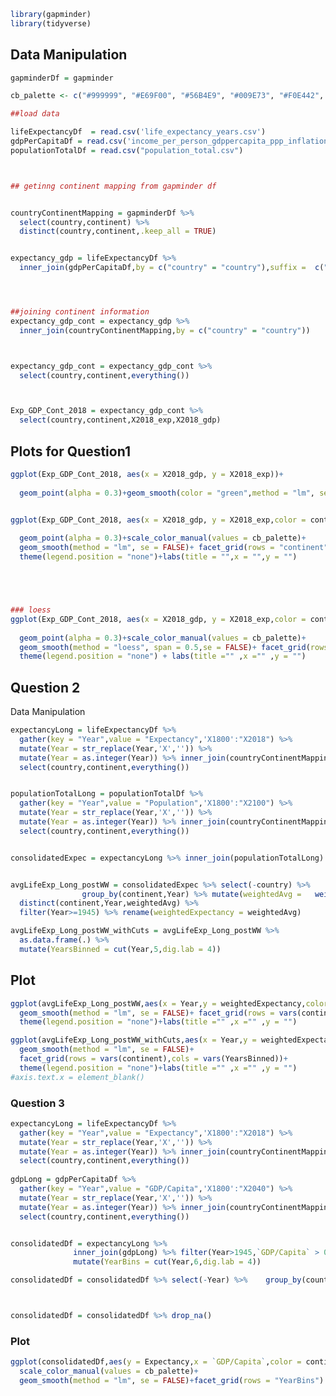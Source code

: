 ```r
library(gapminder)
library(tidyverse)
```


## Data Manipulation
```r
gapminderDf = gapminder

cb_palette <- c("#999999", "#E69F00", "#56B4E9", "#009E73", "#F0E442", "#0072B2", "#D55E00", "#CC79A7")

##load data

lifeExpectancyDf  = read.csv('life_expectancy_years.csv')
gdpPerCapitaDf = read.csv('income_per_person_gdppercapita_ppp_inflation_adjusted.csv' )
populationTotalDf = read.csv("population_total.csv")



## getinng continent mapping from gapminder df


countryContinentMapping = gapminderDf %>% 
  select(country,continent) %>% 
  distinct(country,continent,.keep_all = TRUE)


expectancy_gdp = lifeExpectancyDf %>% 
  inner_join(gdpPerCapitaDf,by = c("country" = "country"),suffix =  c("_exp", "_gdp"))




##joining continent information
expectancy_gdp_cont = expectancy_gdp %>% 
  inner_join(countryContinentMapping,by = c("country" = "country"))



expectancy_gdp_cont = expectancy_gdp_cont %>% 
  select(country,continent,everything())



Exp_GDP_Cont_2018 = expectancy_gdp_cont %>% 
  select(country,continent,X2018_exp,X2018_gdp)


```



## Plots for Question1

```r

ggplot(Exp_GDP_Cont_2018, aes(x = X2018_gdp, y = X2018_exp))+ 
  
  geom_point(alpha = 0.3)+geom_smooth(color = "green",method = "lm", se = FALSE)+ geom_smooth(method = "loess", se = FALSE)+scale_color_manual(values = cb_palette)+theme(legend.position = "none")+labs(title = "",x = "",y = "")


ggplot(Exp_GDP_Cont_2018, aes(x = X2018_gdp, y = X2018_exp,color = continent))+ 
  
  geom_point(alpha = 0.3)+scale_color_manual(values = cb_palette)+
  geom_smooth(method = "lm", se = FALSE)+ facet_grid(rows = "continent")+
  theme(legend.position = "none")+labs(title = "",x = "",y = "")





### loess
ggplot(Exp_GDP_Cont_2018, aes(x = X2018_gdp, y = X2018_exp,color = continent))+ 
  
  geom_point(alpha = 0.3)+scale_color_manual(values = cb_palette)+
  geom_smooth(method = "loess", span = 0.5,se = FALSE)+ facet_grid(rows = "continent")+
  theme(legend.position = "none") + labs(title ="" ,x ="" ,y = "")

```


## Question 2
Data Manipulation

```r

expectancyLong = lifeExpectancyDf %>% 
  gather(key = "Year",value = "Expectancy",'X1800':"X2018") %>% 
  mutate(Year = str_replace(Year,'X','')) %>% 
  mutate(Year = as.integer(Year)) %>% inner_join(countryContinentMapping,by = c("country" = "country")) %>% 
  select(country,continent,everything())


populationTotalLong = populationTotalDf %>% 
  gather(key = "Year",value = "Population",'X1800':"X2100") %>% 
  mutate(Year = str_replace(Year,'X','')) %>% 
  mutate(Year = as.integer(Year)) %>% inner_join(countryContinentMapping,by = c("country" = "country")) %>% 
  select(country,continent,everything())


consolidatedExpec = expectancyLong %>% inner_join(populationTotalLong)


avgLifeExp_Long_postWW = consolidatedExpec %>% select(-country) %>%
                group_by(continent,Year) %>% mutate(weightedAvg =   weighted.mean(Expectancy,Population)) %>% 
  distinct(continent,Year,weightedAvg) %>% 
  filter(Year>=1945) %>% rename(weightedExpectancy = weightedAvg)

avgLifeExp_Long_postWW_withCuts = avgLifeExp_Long_postWW %>% 
  as.data.frame(.) %>% 
  mutate(YearsBinned = cut(Year,5,dig.lab = 4))


```


## Plot 


```r



ggplot(avgLifeExp_Long_postWW,aes(x = Year,y = weightedExpectancy,color = continent))+geom_point(alpha = 0.3)+scale_color_manual(values = cb_palette)+
  geom_smooth(method = "lm", se = FALSE)+ facet_grid(rows = vars(continent))+
  theme(legend.position = "none")+labs(title ="" ,x ="" ,y = "")

ggplot(avgLifeExp_Long_postWW_withCuts,aes(x = Year,y = weightedExpectancy,color = continent))+geom_point(alpha = 0.3)+scale_color_manual(values = cb_palette)+
  geom_smooth(method = "lm", se = FALSE)+ 
  facet_grid(rows = vars(continent),cols = vars(YearsBinned))+
  theme(legend.position = "none")+labs(title ="" ,x ="" ,y = "")
#axis.text.x = element_blank()
```





### Question 3

```r
expectancyLong = lifeExpectancyDf %>% 
  gather(key = "Year",value = "Expectancy",'X1800':"X2018") %>% 
  mutate(Year = str_replace(Year,'X','')) %>% 
  mutate(Year = as.integer(Year)) %>% inner_join(countryContinentMapping,by = c("country" = "country")) %>% 
  select(country,continent,everything())
  
gdpLong = gdpPerCapitaDf %>% 
  gather(key = "Year",value = "GDP/Capita",'X1800':"X2040") %>% 
  mutate(Year = str_replace(Year,'X','')) %>% 
  mutate(Year = as.integer(Year)) %>% inner_join(countryContinentMapping,by = c("country" = "country")) %>% 
  select(country,continent,everything())


consolidatedDf = expectancyLong %>% 
              inner_join(gdpLong) %>% filter(Year>1945,`GDP/Capita` > 0) %>% 
              mutate(YearBins = cut(Year,6,dig.lab = 4))

consolidatedDf = consolidatedDf %>% select(-Year) %>%    group_by(country,continent,YearBins) %>% summarise_all(mean)



consolidatedDf = consolidatedDf %>% drop_na()

```

### Plot
```r
ggplot(consolidatedDf,aes(y = Expectancy,x = `GDP/Capita`,color = continent))+
  scale_color_manual(values = cb_palette)+
  geom_smooth(method = "lm", se = FALSE)+facet_grid(rows = "YearBins")

```